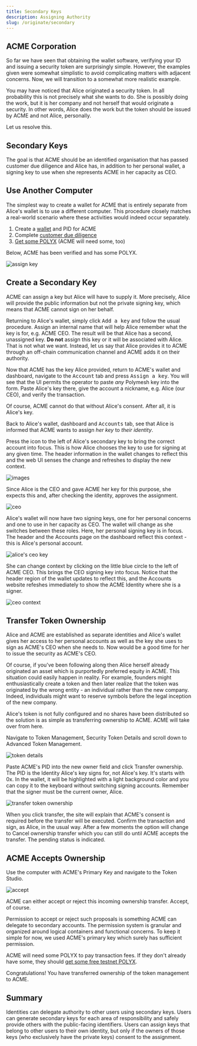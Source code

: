 ```yaml
---
title: Secondary Keys
description: Assigning Authority
slug: /originate/secondary
---
```


## ACME Corporation

So far we have seen that obtaining the wallet software, verifying your ID and issuing a security token are surprisingly simple. However, the examples given were somewhat simplistic to avoid complicating matters with adjacent concerns. Now, we will transition to a somewhat more realistic example.

You may have noticed that Alice originated a security token. In all probability this is not precisely what she wants to do. She is possibly doing the work, but it is her company and not herself that would originate a security. In other words, Alice does the work but the token should be issued by ACME and not Alice, personally.

Let us resolve this. 

## Secondary Keys

The goal is that ACME should be an identified organisation that has passed customer due diligence and Alice has, in addition to her personal wallet, a signing key to use when she represents ACME in her capacity as CEO.

## Use Another Computer

The simplest way to create a wallet for ACME that is entirely separate from Alice's wallet is to use a different computer. This procedure closely matches a real-world scenario where these activities would indeed occur separately.

1. Create a [wallet](./quickstart-wallet) and PID for ACME
2. Complete [customer due diligence](./quickstart-cdd)
3. [Get some POLYX](./quickstart-polyx) (ACME will need some, too)

Below, ACME has been verified and has some POLYX.

![assign key](images/01-assign-key.png)

## Create a Secondary Key

ACME can assign a key but Alice will have to supply it. More precisely, Alice will provide the public information but not the private signing key, which means that ACME cannot sign on her behalf.

Returning to Alice's wallet, simply click <kbd>Add a key</kbd> and follow the usual procedure. Assign an internal name that will help Alice remember what the key is for, e.g. ACME CEO. The result will be that Alice has a second, unassigned key. **Do not** assign this key or it will be associated with Alice. That is not what we want. Instead, let us say that Alice provides it to ACME through an off-chain communication channel and ACME adds it on their authority.

Now that ACME has the key Alice provided, return to ACME's wallet and dashboard, navigate to the <kbd>Account</kbd> tab and press <kbd>Assign a key</kbd>. You will see that the UI permits the operator to paste _any_ Polymesh key into the form. Paste Alice's key there, give the account a nickname, e.g. Alice (our CEO), and verify the transaction.

Of course, ACME cannot do that without Alice's consent. After all, it is Alice's key.

Back to Alice's wallet, dashboard and <kbd>Accounts</kbd> tab, see that Alice is informed that ACME wants to assign _her key_ to _their identity_.

<HighlightBox type="tip">

Press the icon to the left of Alice's secondary key to bring the correct account into focus. This is how Alice chooses the key to use for signing at any given time. The header information in the wallet changes to reflect this and the web UI senses the change and refreshes to display the new context.

</HighlightBox>

![images](images/02-approve-assignment.png)

Since Alice is the CEO and gave ACME her key for this purpose, she expects this and, after checking the identity, approves the assignment.

![ceo](images/03-CEO.PNG)

Alice's wallet will now have two signing keys, one for her personal concerns and one to use in her capacity as CEO. The wallet will change as she switches between these roles. Here, her personal signing key is in focus. The header and the Accounts page on the dashboard reflect this context - this is Alice's personal account.

![alice's ceo key](images/03-CEO.PNG)

She can change context by clicking on the little blue circle to the left of ACME CEO. This brings the CEO signing key into focus. Notice that the header region of the wallet updates to reflect this, and the Accounts website refeshes immediately to show the ACME Identity where she is a signer.

![ceo context](images/04-ACME-context.png)

## Transfer Token Ownership

Alice and ACME are established as separate identities and Alice's wallet gives her access to her personal accounts as well as the key she uses to sign as ACME's CEO when she needs to. Now would be a good time for her to issue the security as ACME's CEO. 

Of course, if you've been following along then Alice herself already originated an asset which is purportedly preferred equity in ACME. This situation could easily happen in reality. For example, founders might enthusiastically create a token and then later realize that the token was originated by the wrong entity - an individual rather than the new company. Indeed, individuals might want to reserve symbols before the legal inception of the new company. 

Alice's token is not fully configured and no shares have been distributed so the solution is as simple as transferring ownership to ACME. ACME will take over from here.

Navigate to Token Management, Security Token Details and scroll down to Advanced Token Management. 

![token details](images/01-token-details.png)

Paste ACME's PID into the new owner field and click Transfer ownership. The PID is the Identity Alice's key signs for, not Alice's key. It's starts with 0x. In the wallet, it will be highlighted with a light background color and you can copy it to the keyboard without switching signing accounts. Remember that the signer must be the current owner, Alice. 

![transfer token ownership](images/02-transfer-ownership.png)

When you click transfer, the site will explain that ACME's consent is required before the transfer will be executed. Confirm the transaction and sign, as Alice, in the usual way. After a few moments the option will change to Cancel ownership transfer which you can still do until ACME accepts the transfer. The pending status is indicated. 

## ACME Accepts Ownership

Use the computer with ACME's Primary Key and navigate to the Token Studio. 

![accept](images/03-accept-token-ownership.PNG)

ACME can either accept or reject this incoming ownership transfer. Accept, of course. 

Permission to accept or reject such proposals is something ACME can delegate to secondary accounts. The permission system is granular and organized around logical containers and functional concerns. To keep it simple for now, we used ACME's primary key which surely has sufficient permission. 

<HighlightBox type="tip">

ACME will need some POLYX to pay transaction fees. If they don't already have some, they should [get some free testnet POLYX](quickstart/quickstart-polyx). 

</HighlightBox>

Congratulations! You have transferred ownership of the token management to ACME. 

## Summary

Identities can delegate authority to other users using secondary keys. Users can generate secondary keys for each area of responsibility and safely provide others with the public-facing identifiers. Users can assign keys that belong to other users to their own identity, but only if the owners of those keys (who exclusively have the private keys) consent to the assignment.

